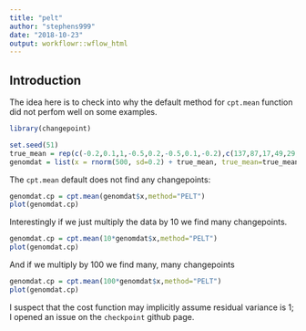 ```yaml
---
title: "pelt"
author: "stephens999"
date: "2018-10-23"
output: workflowr::wflow_html
---
```


## Introduction

The idea here is to check into why the default method for `cpt.mean` 
function did not perfom well on some examples.
```r
library(changepoint)
```

```r
set.seed(51)
true_mean = rep(c(-0.2,0.1,1,-0.5,0.2,-0.5,0.1,-0.2),c(137,87,17,49,29,52,87,42))
genomdat = list(x = rnorm(500, sd=0.2) + true_mean, true_mean=true_mean)
```

The `cpt.mean` default does not find any changepoints:
```r
genomdat.cp = cpt.mean(genomdat$x,method="PELT")
plot(genomdat.cp)
```

Interestingly if we just multiply the data by 10 we find many changepoints.
```r
genomdat.cp = cpt.mean(10*genomdat$x,method="PELT")
plot(genomdat.cp)
```

And if we multiply by 100 we find many, many changepoints
```r
genomdat.cp = cpt.mean(100*genomdat$x,method="PELT")
plot(genomdat.cp)
```

  
I suspect that the cost function may implicitly assume residual variance is 1; I opened an issue on the `checkpoint` github page.

